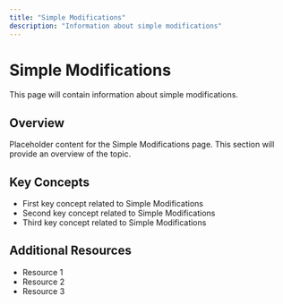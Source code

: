 ```yaml
---
title: "Simple Modifications"
description: "Information about simple modifications"
---
```


# Simple Modifications

This page will contain information about simple modifications.

## Overview

Placeholder content for the Simple Modifications page. This section will provide an overview of the topic.

## Key Concepts

- First key concept related to Simple Modifications
- Second key concept related to Simple Modifications
- Third key concept related to Simple Modifications

## Additional Resources

- Resource 1
- Resource 2
- Resource 3
